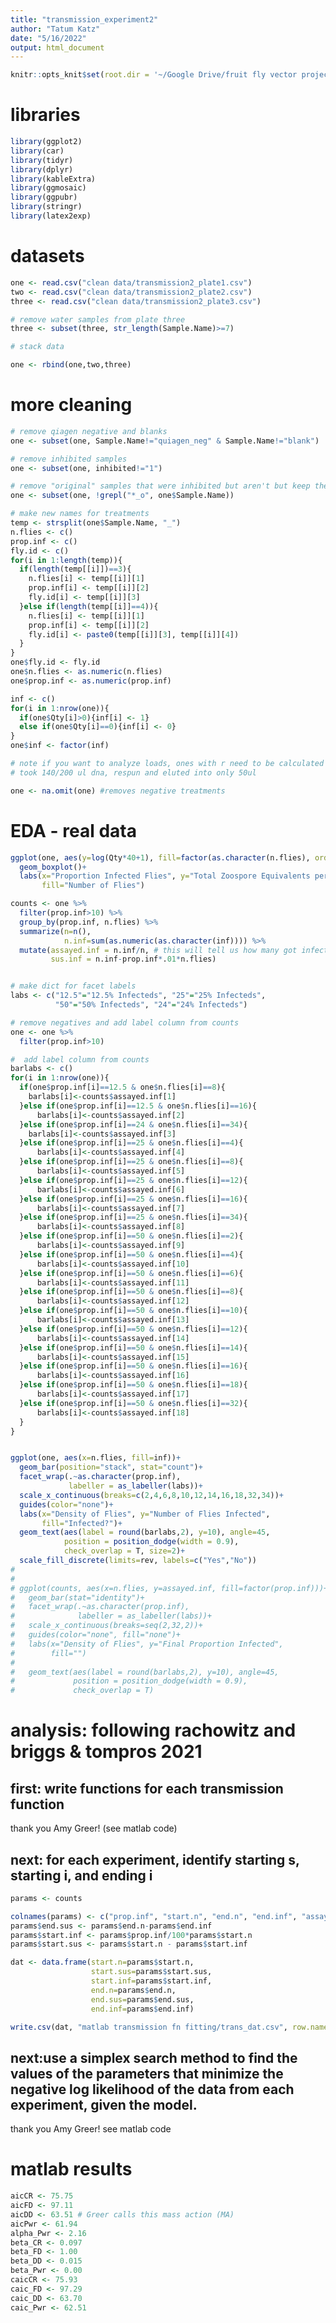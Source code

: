 ```yaml
---
title: "transmission_experiment2"
author: "Tatum Katz"
date: "5/16/2022"
output: html_document
---
```


```r
knitr::opts_knit$set(root.dir = '~/Google Drive/fruit fly vector project')
```

# libraries

```r

library(ggplot2)
library(car)
library(tidyr)
library(dplyr)
library(kableExtra)
library(ggmosaic)
library(ggpubr)
library(stringr)
library(latex2exp)

```


# datasets

```r

one <- read.csv("clean data/transmission2_plate1.csv")
two <- read.csv("clean data/transmission2_plate2.csv")
three <- read.csv("clean data/transmission2_plate3.csv")

# remove water samples from plate three
three <- subset(three, str_length(Sample.Name)>=7)

# stack data

one <- rbind(one,two,three)

```

# more cleaning

```r

# remove qiagen negative and blanks
one <- subset(one, Sample.Name!="quiagen_neg" & Sample.Name!="blank")

# remove inhibited samples
one <- subset(one, inhibited!="1")

# remove "original" samples that were inhibited but aren't but keep the "rerun" versions
one <- subset(one, !grepl("*_o", one$Sample.Name))

# make new names for treatments
temp <- strsplit(one$Sample.Name, "_")
n.flies <- c()
prop.inf <- c()
fly.id <- c()
for(i in 1:length(temp)){
  if(length(temp[[i]])==3){
    n.flies[i] <- temp[[i]][1]
    prop.inf[i] <- temp[[i]][2]
    fly.id[i] <- temp[[i]][3]
  }else if(length(temp[[i]]==4)){
    n.flies[i] <- temp[[i]][1]
    prop.inf[i] <- temp[[i]][2]
    fly.id[i] <- paste0(temp[[i]][3], temp[[i]][4])
  }
}
one$fly.id <- fly.id
one$n.flies <- as.numeric(n.flies)
one$prop.inf <- as.numeric(prop.inf)

inf <- c()
for(i in 1:nrow(one)){
  if(one$Qty[i]>0){inf[i] <- 1}
  else if(one$Qty[i]==0){inf[i] <- 0}
}
one$inf <- factor(inf)

# note if you want to analyze loads, ones with r need to be calculated differently
# took 140/200 ul dna, respun and eluted into only 50ul

one <- na.omit(one) #removes negative treatments

```

# EDA - real data

```r

ggplot(one, aes(y=log(Qty*40+1), fill=factor(as.character(n.flies), ordered=T, levels=c("2","4","6","8","10","12","14","16")), x = as.character(prop.inf)))+
  geom_boxplot()+
  labs(x="Proportion Infected Flies", y="Total Zoospore Equivalents per Fly (log plus 1)",
       fill="Number of Flies")

```


```r

counts <- one %>%
  filter(prop.inf>10) %>%
  group_by(prop.inf, n.flies) %>%
  summarize(n=n(),
            n.inf=sum(as.numeric(as.character(inf)))) %>%
  mutate(assayed.inf = n.inf/n, # this will tell us how many got infected after removing those who should be infected
         sus.inf = n.inf-prop.inf*.01*n.flies) 


# make dict for facet labels
labs <- c("12.5"="12.5% Infecteds", "25"="25% Infecteds", 
          "50"="50% Infecteds", "24"="24% Infecteds")

# remove negatives and add label column from counts
one <- one %>%
  filter(prop.inf>10)

#  add label column from counts
barlabs <- c()
for(i in 1:nrow(one)){
  if(one$prop.inf[i]==12.5 & one$n.flies[i]==8){
    barlabs[i]<-counts$assayed.inf[1]
  }else if(one$prop.inf[i]==12.5 & one$n.flies[i]==16){
      barlabs[i]<-counts$assayed.inf[2]
  }else if(one$prop.inf[i]==24 & one$n.flies[i]==34){
    barlabs[i]<-counts$assayed.inf[3]
  }else if(one$prop.inf[i]==25 & one$n.flies[i]==4){
      barlabs[i]<-counts$assayed.inf[4]
  }else if(one$prop.inf[i]==25 & one$n.flies[i]==8){
      barlabs[i]<-counts$assayed.inf[5]
  }else if(one$prop.inf[i]==25 & one$n.flies[i]==12){
      barlabs[i]<-counts$assayed.inf[6]
  }else if(one$prop.inf[i]==25 & one$n.flies[i]==16){
      barlabs[i]<-counts$assayed.inf[7]
  }else if(one$prop.inf[i]==25 & one$n.flies[i]==34){
      barlabs[i]<-counts$assayed.inf[8]
  }else if(one$prop.inf[i]==50 & one$n.flies[i]==2){
      barlabs[i]<-counts$assayed.inf[9]
  }else if(one$prop.inf[i]==50 & one$n.flies[i]==4){
      barlabs[i]<-counts$assayed.inf[10]
  }else if(one$prop.inf[i]==50 & one$n.flies[i]==6){
      barlabs[i]<-counts$assayed.inf[11]
  }else if(one$prop.inf[i]==50 & one$n.flies[i]==8){
      barlabs[i]<-counts$assayed.inf[12]
  }else if(one$prop.inf[i]==50 & one$n.flies[i]==10){
      barlabs[i]<-counts$assayed.inf[13]
  }else if(one$prop.inf[i]==50 & one$n.flies[i]==12){
      barlabs[i]<-counts$assayed.inf[14]
  }else if(one$prop.inf[i]==50 & one$n.flies[i]==14){
      barlabs[i]<-counts$assayed.inf[15]
  }else if(one$prop.inf[i]==50 & one$n.flies[i]==16){
      barlabs[i]<-counts$assayed.inf[16]
  }else if(one$prop.inf[i]==50 & one$n.flies[i]==18){
      barlabs[i]<-counts$assayed.inf[17]
  }else if(one$prop.inf[i]==50 & one$n.flies[i]==32){
      barlabs[i]<-counts$assayed.inf[18]
  }
}


ggplot(one, aes(x=n.flies, fill=inf))+
  geom_bar(position="stack", stat="count")+
  facet_wrap(.~as.character(prop.inf),
             labeller = as_labeller(labs))+
  scale_x_continuous(breaks=c(2,4,6,8,10,12,14,16,18,32,34))+
  guides(color="none")+
  labs(x="Density of Flies", y="Number of Flies Infected",
       fill="Infected?")+
  geom_text(aes(label = round(barlabs,2), y=10), angle=45,
            position = position_dodge(width = 0.9),
            check_overlap = T, size=2)+
  scale_fill_discrete(limits=rev, labels=c("Yes","No"))
# 
# 
# ggplot(counts, aes(x=n.flies, y=assayed.inf, fill=factor(prop.inf)))+
#   geom_bar(stat="identity")+
#   facet_wrap(.~as.character(prop.inf),
#              labeller = as_labeller(labs))+
#   scale_x_continuous(breaks=seq(2,32,2))+
#   guides(color="none", fill="none")+
#   labs(x="Density of Flies", y="Final Proportion Infected",
#        fill="")
# 
#   geom_text(aes(label = round(barlabs,2), y=10), angle=45,
#             position = position_dodge(width = 0.9),
#             check_overlap = T)

```

# analysis: following rachowitz and briggs & tompros 2021

## first: write functions for each transmission function

thank you Amy Greer! (see matlab code)

## next: for each experiment, identify starting s, starting i, and ending i

```r

params <- counts

colnames(params) <- c("prop.inf", "start.n", "end.n", "end.inf", "assayed.inf", "sus.inf")
params$end.sus <- params$end.n-params$end.inf
params$start.inf <- params$prop.inf/100*params$start.n 
params$start.sus <- params$start.n - params$start.inf

dat <- data.frame(start.n=params$start.n,
                  start.sus=params$start.sus,
                  start.inf=params$start.inf,
                  end.n=params$end.n,
                  end.sus=params$end.sus,
                  end.inf=params$end.inf)

write.csv(dat, "matlab transmission fn fitting/trans_dat.csv", row.names=F)

```

## next:use a simplex search method  to find the values of the parameters that minimize the negative log likelihood of the data from each experiment, given the model.

thank you Amy Greer! see matlab code

# matlab results

```r

aicCR <- 75.75
aicFD <- 97.11
aicDD <- 63.51 # Greer calls this mass action (MA)
aicPwr <- 61.94
alpha_Pwr <- 2.16
beta_CR <- 0.097
beta_FD <- 1.00
beta_DD <- 0.015
beta_Pwr <- 0.00
caicCR <- 75.93
caic_FD <- 97.29
caic_DD <- 63.70
caic_Pwr <- 62.51

```













